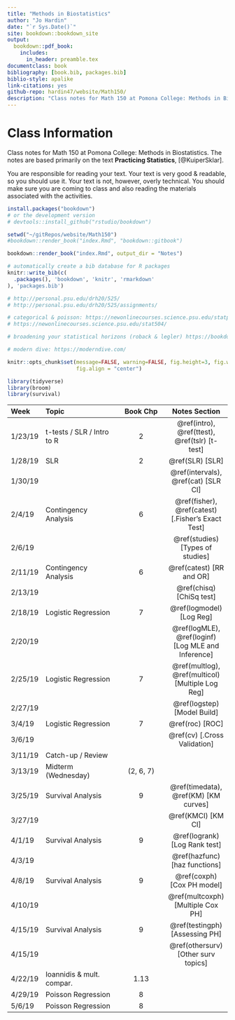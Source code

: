 ```yaml
--- 
title: "Methods in Biostatistics"
author: "Jo Hardin"
date: "`r Sys.Date()`"
site: bookdown::bookdown_site
output:
  bookdown::pdf_book:
    includes:
      in_header: preamble.tex
documentclass: book
bibliography: [book.bib, packages.bib]
biblio-style: apalike
link-citations: yes
github-repo: hardin47/website/Math150/
description: "Class notes for Math 150 at Pomona College: Methods in Biostatistics.  The notes are based primarily on the text Practicing Statistics, Kuiper and Sklar"
---
```


\newcommand{\logit}{\mathrm{logit}}

# Class Information {-}

Class notes for Math 150 at Pomona College: Methods in Biostatistics.  The notes are based primarily on the text **Practicing Statistics**, [@KuiperSklar].


You are responsible for reading your text.  Your text is very good & readable, so you should use it.  Your text is not, however, overly technical.  You should make sure you are coming to class and also reading the materials associated with the activities. 

```r
install.packages("bookdown")
# or the development version
# devtools::install_github("rstudio/bookdown")

setwd("~/gitRepos/website/Math150")
#bookdown::render_book("index.Rmd", "bookdown::gitbook")

bookdown::render_book("index.Rmd", output_dir = "Notes")
```


```r
# automatically create a bib database for R packages
knitr::write_bib(c(
  .packages(), 'bookdown', 'knitr', 'rmarkdown'
), 'packages.bib')
```



```r
# http://personal.psu.edu/drh20/525/
# http://personal.psu.edu/drh20/525/assignments/

# categorical & poisson: https://newonlinecourses.science.psu.edu/statprogram/stat504
# https://newonlinecourses.science.psu.edu/stat504/

# broadening your statistical horizons (roback & legler) https://bookdown.org/roback/bookdown-bysh/

# modern dive: https://moderndive.com/

```


```r
knitr::opts_chunk$set(message=FALSE, warning=FALSE, fig.height=3, fig.width=5, 
                      fig.align = "center")

library(tidyverse)
library(broom)
library(survival)
```

| Week    	| Topic                      	|  Book Chp   	|   Notes Section |
|:---------	|:---------------------------	|:----------------:	|:----------------:	|
| 1/23/19 	| t-tests / SLR / Intro to R | 2 | \@ref(intro), \@ref(ttest), \@ref(tslr) [t-test] |
| 1/28/19 	| SLR | 2 |  \@ref(SLR)  [SLR]   |
| 1/30/19 	| | | \@ref(intervals), \@ref(cat) [SLR CI] |
| 2/4/19  	| Contingency Analysis | 6 | \@ref(fisher), \@ref(catest)   [.Fisher's Exact Test] |
| 2/6/19 	| | |  \@ref(studies) [Types of studies]
| 2/11/19 	| Contingency Analysis | 6 | \@ref(catest) [RR and OR] |
| 2/13/19 	| | | \@ref(chisq) [ChiSq test] |
| 2/18/19 	| Logistic Regression | 7 | \@ref(logmodel) [Log Reg] |
| 2/20/19 	| | | \@ref(logMLE), \@ref(loginf) [Log MLE and Inference] |
| 2/25/19 	| Logistic Regression | 7 | \@ref(multlog), \@ref(multicol) [Multiple Log Reg] |
| 2/27/19 	| | | \@ref(logstep) [Model Build] |
| 3/4/19  	| Logistic Regression | 7 | \@ref(roc) [ROC] |
| 3/6/19  	| | | \@ref(cv)   [.Cross Validation] | 
| 3/11/19 	| Catch-up / Review | |
| 3/13/19 	| Midterm (Wednesday) |  (2, 6, 7) 	|
| 3/25/19 	| Survival Analysis | 9 | \@ref(timedata), \@ref(KM) [KM curves] |
| 3/27/19 	| | | \@ref(KMCI) [KM CI]  |
| 4/1/19  	| Survival Analysis | 9 |  \@ref(logrank)  [Log Rank test]|
| 4/3/19  	| | |  \@ref(hazfunc) [haz functions] |
| 4/8/19  	| Survival Analysis | 9 | \@ref(coxph) [Cox PH model] |
| 4/10/19  	| | | \@ref(multcoxph) [Multiple Cox PH]  |
| 4/15/19 	| Survival Analysis | 9 |  \@ref(testingph) [Assessing PH] |
| 4/15/19 	| | |  \@ref(othersurv) [Other surv topics]  |
| 4/22/19 	| Ioannidis & mult. compar. | 1.13 |
| 4/29/19 	| Poisson Regression | 8 |
| 5/6/19  	| Poisson Regression | 8 |
